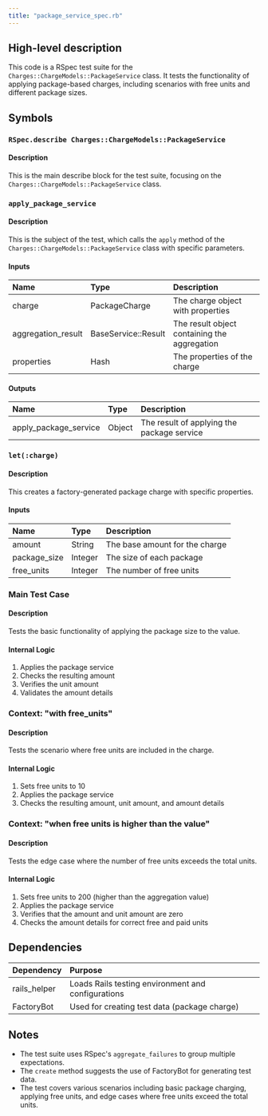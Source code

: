 ```yaml
---
title: "package_service_spec.rb"
---
```


## High-level description
This code is a RSpec test suite for the `Charges::ChargeModels::PackageService` class. It tests the functionality of applying package-based charges, including scenarios with free units and different package sizes.

## Symbols

### `RSpec.describe Charges::ChargeModels::PackageService`
#### Description
This is the main describe block for the test suite, focusing on the `Charges::ChargeModels::PackageService` class.

### `apply_package_service`
#### Description
This is the subject of the test, which calls the `apply` method of the `Charges::ChargeModels::PackageService` class with specific parameters.

#### Inputs
| Name | Type | Description |
|:-----|:-----|:------------|
| charge | PackageCharge | The charge object with properties |
| aggregation_result | BaseService::Result | The result object containing the aggregation |
| properties | Hash | The properties of the charge |

#### Outputs
| Name | Type | Description |
|:-----|:-----|:------------|
| apply_package_service | Object | The result of applying the package service |

### `let(:charge)`
#### Description
This creates a factory-generated package charge with specific properties.

#### Inputs
| Name | Type | Description |
|:-----|:-----|:------------|
| amount | String | The base amount for the charge |
| package_size | Integer | The size of each package |
| free_units | Integer | The number of free units |

### Main Test Case
#### Description
Tests the basic functionality of applying the package size to the value.

#### Internal Logic
1. Applies the package service
2. Checks the resulting amount
3. Verifies the unit amount
4. Validates the amount details

### Context: "with free_units"
#### Description
Tests the scenario where free units are included in the charge.

#### Internal Logic
1. Sets free units to 10
2. Applies the package service
3. Checks the resulting amount, unit amount, and amount details

### Context: "when free units is higher than the value"
#### Description
Tests the edge case where the number of free units exceeds the total units.

#### Internal Logic
1. Sets free units to 200 (higher than the aggregation value)
2. Applies the package service
3. Verifies that the amount and unit amount are zero
4. Checks the amount details for correct free and paid units

## Dependencies
| Dependency | Purpose |
|:-----------|:--------|
| rails_helper | Loads Rails testing environment and configurations |
| FactoryBot | Used for creating test data (package charge) |

## Notes
- The test suite uses RSpec's `aggregate_failures` to group multiple expectations.
- The `create` method suggests the use of FactoryBot for generating test data.
- The test covers various scenarios including basic package charging, applying free units, and edge cases where free units exceed the total units.